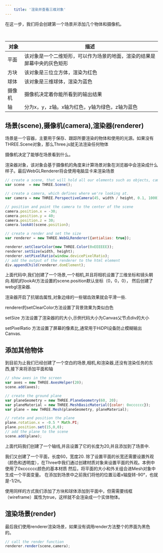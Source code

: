 ```yaml
---
    title: '渲染并查看三维对象'
---
```



在这一步，我们将会创建第一个场景并添加几个物体和摄像机。

<Scene />

<br/>

|对象|描述|
|---|---|
|平面|该对象是一个二维矩形，可以作为场景的地面，渲染的结果是屏幕中央的灰色矩形|
|方块|该对象是三位立方体，渲染为红色|
|球体|该对象是三维球体，渲染为蓝色|
|摄像机|摄像机决定着你能所看到的输出结果|
|轴|分为x，y，z轴。x轴为红色，y轴为绿色，z轴为蓝色|

## 场景(scene),摄像机(camera),渲染器(renderer)

场景是一个容器，主要用于保存、跟踪所要渲染的物体和使用的光源。如果没有THREE.Scene对象，那么Three.js就无法渲染任何物体

摄像机决定了能够在场景看到什么。

渲染器对象，该对象会基于摄像机的角度来计算场景对象在浏览器中会渲染成什么样子。最后WebGLRenderer将会使用电脑显卡来渲染场景

```jsx title='chapter-01/02-first-scene.jsx'
// create a scene, that will hold all our elements such as objects, cameras and lights.
var scene  = new THREE.Scene();

// create a camera, which defines where we're looking at.
var camera = new THREE.PerspectiveCamera(45, width / height, 0.1, 1000);

// position and point the camera to the center of the scene
camera.position.x = -30;
camera.position.y = 40;
camera.position.z = 30;
camera.lookAt(scene.position);

// create a render and set the size
var renderer = new THREE.WebGLRenderer({antialias: true});

renderer.setClearColor(new THREE.Color(0xEEEEEE));
renderer.setSize(width, height);
renderer.setPixelRatio(window.devicePixelRatio);
// add the output of the renderer to the html element
div.appendChild(renderer.domElement);
```

上面代码中,我们创建了一个场景,一个相机,并且将相机设置了三维坐标和镜头朝向.相机的lookAt方法设置的scene.position默认坐标（0，0，0）， 然后创建了webgl渲染器.

渲染器开启了抗锯齿属性,对象边缘的一些锯齿效果就会平滑一些.

renderer的setClearColor方法设置了背景效果为类似白色

setSize 方法设置了渲染器的的大小,示例代码大小为Canvas父节点div的大小

setPixelRatio 方法设置了屏幕的像素比,通常用于HiDPI设备防止模糊输出Canvas.


## 添加其他物体

到目前为止我们已经创建了一个空白的场景,相机,和渲染器,还没有渲染任务的东西,接下来将添加平面和轴

``` jsx title='chapter-01/02-first-scene.jsx'
// show axes in the screen
var axes = new THREE.AxesHelper(20);
scene.add(axes);

// create the ground plane
var planeGeometry = new THREE.PlaneGeometry(60, 20);
var planeMaterial = new THREE.MeshBasicMaterial({color: 0xcccccc});
var plane = new THREE.Mesh(planeGeometry, planeMaterial);

// rotate and position the plane
plane.rotation.x = -0.5 * Math.PI;
plane.position.set(15,0,0);
// add the plane to the scene
scene.add(plane);
```

上面代码我们创建了一个轴线,并且设置了它的长度为20,并且添加到了场景中.

我们又创建了一个平面，长度60，宽度20. 除了设置平面的长宽还需要设置外观（颜色和透明度），在Three中我们通过创建材质对象来设置平面的外观。本例中使用了0xcccccc颜色的基本材质
然后，将平面的大小和外关组合进Mesh对象中生成一个平面变量。 在添加到场景中之前我们将他的位置沿着x轴旋转-90°，也就是-1/2π。

使用同样的方式我们添加了方块和球体添加到平面中，但需需要线框（wireframe）属性为true，这样就不会渲染成一个实体物体。

## 渲染场景(render)

最后我们使用renderer渲染场景，如果没有调用render方法整个的界面为黑色的。

```jsx title='chapter-01/02-first-scene.jsx'
// call the render function
renderer.render(scene,camera);
```
